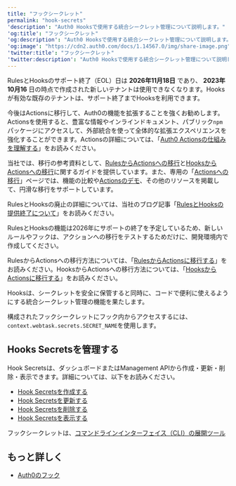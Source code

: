 ```yaml
---
title: "フックシークレット"
permalink: "hook-secrets"
'description': "Auth0 Hooksで使用する統合シークレット管理について説明します。"
'og:title': "フックシークレット"
'og:description': "Auth0 Hooksで使用する統合シークレット管理について説明します。"
'og:image': "https://cdn2.auth0.com/docs/1.14567.0/img/share-image.png"
'twitter:title': "フックシークレット"
'twitter:description': "Auth0 Hooksで使用する統合シークレット管理について説明します。"
---
```


<Warning>

RulesとHooksのサポート終了（EOL）日は **2026年11月18日** であり、 **2023年10月16** 日の時点で作成された新しいテナントは使用できなくなります。Hooksが有効な既存のテナントは、サポート終了までHooksを利用できます。

今後はActionsに移行して、Auth0の機能を拡張することを強くお勧めします。Actionsを使用すると、豊富な情報やインラインドキュメント、パブリック`npm`パッケージにアクセスして、外部統合を使って全体的な拡張エクスペリエンスを強化することができます。Actionsの詳細については、「[Auth0 Actionsの仕組みを理解する](/ja-jp/customize/actions/actions-overview)」をお読みください。

当社では、移行の参考資料として、[RulesからActionsへの移行](/ja-jp/customize/actions/migrate/migrate-from-rules-to-actions)と[HooksからActionsへの移行](/ja-jp/customize/actions/migrate/migrate-from-hooks-to-actions)に関するガイドを提供しています。また、専用の「[Actionsへの移行](https://auth0.com/extensibility/movetoactions)」ページでは、機能の比較や[Actionsのデモ](https://www.youtube.com/watch?v=UesFSY1klrI)、その他のリソースを掲載して、円滑な移行をサポートしています。

RulesとHooksの廃止の詳細については、当社のブログ記事「[RulesとHooksの提供終了について](https://auth0.com/blog/preparing-for-rules-and-hooks-end-of-life/)」をお読みください。

</Warning>

<Warning>

RulesとHooksの機能は2026年にサポートの終了を予定しているため、新しいルールやフックは、アクションへの移行をテストするためだけに、開発環境内で作成してください。

RulesからActionsへの移行方法については、「[RulesからActionsに移行する](/ja-jp/customize/actions/migrate/migrate-from-rules-to-actions)」をお読みください。HooksからActionsへの移行方法については、「[HooksからActionsに移行する](/ja-jp/customize/actions/migrate/migrate-from-hooks-to-actions)」をお読みください。

</Warning>

Hooksは、シークレットを安全に保管すると同時に、コードで便利に使えるようにする統合シークレット管理の機能を果たします。

<Callout icon="file-lines" color="#0EA5E9" iconType="regular">

構成されたフックシークレットにフック内からアクセスするには、`context.webtask.secrets.SECRET_NAME`を使用します。

</Callout>

## Hooks Secretsを管理する

Hook Secretsは、ダッシュボードまたは<Tooltip data-tooltip-id="react-containers-DefinitionTooltip-0" href="/ja-jp/glossary?term=management-api" tip="Management API: 顧客が管理タスクを実行できるようにするための製品。" cta="用語集の表示">Management API</Tooltip>から作成・更新・削除・表示できます。詳細については、以下をお読みください。

* [Hook Secretsを作成する](/ja-jp/customize/hooks/hook-secrets/create-hook-secrets)
* [Hook Secretsを更新する](/ja-jp/customize/hooks/hook-secrets/update-hook-secrets)
* [Hook Secretsを削除する](/ja-jp/customize/hooks/hook-secrets/delete-hook-secrets)
* [Hook Secretsを表示する](/ja-jp/customize/hooks/hook-secrets/view-hook-secrets)

フックシークレットは、[コマンドラインインターフェイス（CLI）の展開ツール](/ja-jp/deploy-monitor/deploy-cli-tool)

## もっと詳しく

* [Auth0のフック](/ja-jp/customize/hooks)